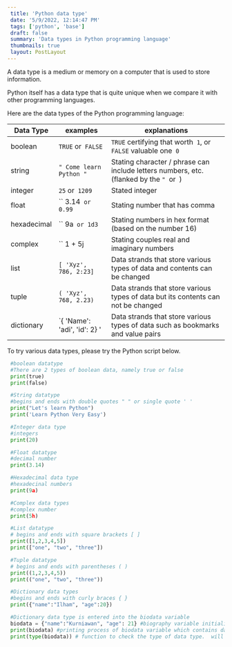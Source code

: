 ```yaml
---
 title: 'Python data type'
 date: '5/9/2022, 12:14:47 PM'
 tags: ['python', 'base']
 draft: false
 summary: 'Data types in Python programming language'
 thumbnails: true
 layout: PostLayout
---
```


 A data type is a medium or memory on a computer that is used to store information.

 Python itself has a data type that is quite unique when we compare it with other programming languages.

 Here are the data types of the Python programming language:

 |  Data Type   |  examples                    |  explanations                                                                            |  
 |  ----------- |  --------------------------- |  --------------------------------------------------------------------------------------- |
 |  boolean     |  `TRUE` or` FALSE`           |  `TRUE` certifying that worth` 1`, or `FALSE` valuable one` 0`                           |
 |  string      |  `" Come learn Python "`     |  Stating character / phrase can include letters numbers, etc. (flanked by the `" `or` `) |
 |  integer     |  `25` or` 1209`              |  Stated integer                                                                          |
 |  float       |  `` 3.14` or 0.99`           |  Stating number that has comma                                                           |
 |  hexadecimal |  `` 9a` or 1d3`              |  Stating numbers in hex format (based on the number 16)                                  |
 |  complex     |  `` 1 + 5j                   |  Stating couples real and imaginary numbers                                              |
 |  list        |  `[ 'Xyz', 786, 2:23]`       |  Data strands that store various types of data and contents can be changed               |
 |  tuple       |  `( 'Xyz', 768, 2.23)`       |  Data strands that store various types of data but its contents can not be changed       |
 |  dictionary  |  `{ 'Name': 'adi', 'id': 2} '|  Data strands that store various types of data such as bookmarks and value pairs         |

 To try various data types, please try the Python script below.

```python:data-type.py
 #boolean datatype
 #There are 2 types of boolean data, namely true or false
 print(true)
 print(false)

 #String datatype
 #begins and ends with double quotes " " or single quote ' '
 print("Let's learn Python")
 print('Learn Python Very Easy')

 #Integer data type
 #integers
 print(20)

 #Float datatype
 #decimal number
 print(3.14)

 #Hexadecimal data type
 #hexadecinal numbers
 print(9a)

 #Complex data types
 #complex number
 print(5h)

 #List datatype
 # begins and ends with square brackets [ ]
 print([1,2,3,4,5])
 print(["one", "two", "three"])

 #Tuple datatype
 # begins and ends with parentheses ( )
 print((1,2,3,4,5))
 print(("one", "two", "three"))

 #Dictionary data types
 #begins and ends with curly braces { }
 print({"name":"Ilham", "age":20})

 #Dictionary data type is entered into the biodata variable
 biodata = {"name":"Kurniawan", "age": 21} #biography variable initialization process
 print(biodata) #printing process of biodata variable which contains data type Dictionary
 print(type(biodata)) # function to check the type of data type.  will show <class 'dict'> which means dict is a data type dictionary
```
